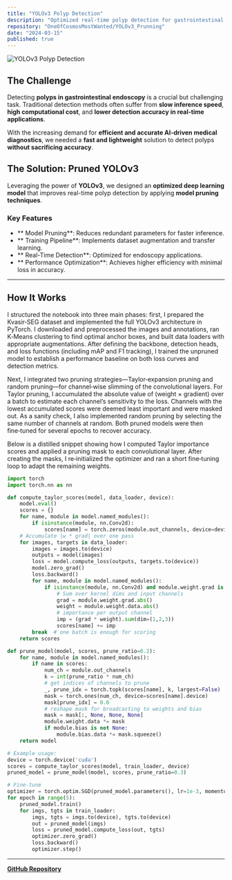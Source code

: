 ```yaml
---
title: "YOLOv3 Polyp Detection"
description: "Optimized real-time polyp detection for gastrointestinal endoscopy using pruning."
repository: "OneOfCosmosMostWanted/YOLOv3_Prunning"
date: "2024-03-15"
published: true
---
```


![YOLOv3 Polyp Detection](https://user-images.githubusercontent.com/placeholder-image)

## The Challenge

Detecting **polyps in gastrointestinal endoscopy** is a crucial but challenging task. Traditional detection methods often suffer from **slow inference speed**, **high computational cost**, and **lower detection accuracy in real-time applications**.

With the increasing demand for **efficient and accurate AI-driven medical diagnostics**, we needed a **fast and lightweight** solution to detect polyps **without sacrificing accuracy**.

## The Solution: Pruned YOLOv3

Leveraging the power of **YOLOv3**, we designed an **optimized deep learning model** that improves real-time polyp detection by applying **model pruning techniques**.

###  **Key Features**
- ** Model Pruning**: Reduces redundant parameters for faster inference.
- ** Training Pipeline**: Implements dataset augmentation and transfer learning.
- ** Real-Time Detection**: Optimized for endoscopy applications.
- ** Performance Optimization**: Achieves higher efficiency with minimal loss in accuracy.

---

##  How It Works

I structured the notebook into three main phases: first, I prepared the Kvasir‑SEG dataset and implemented the full YOLOv3 architecture in PyTorch. I downloaded and preprocessed the images and annotations, ran K‑Means clustering to find optimal anchor boxes, and built data loaders with appropriate augmentations. After defining the backbone, detection heads, and loss functions (including mAP and F1 tracking), I trained the unpruned model to establish a performance baseline on both loss curves and detection metrics.

Next, I integrated two pruning strategies—Taylor‑expansion pruning and random pruning—for channel‑wise slimming of the convolutional layers. For Taylor pruning, I accumulated the absolute value of (weight × gradient) over a batch to estimate each channel’s sensitivity to the loss. Channels with the lowest accumulated scores were deemed least important and were masked out. As a sanity check, I also implemented random pruning by selecting the same number of channels at random. Both pruned models were then fine‑tuned for several epochs to recover accuracy.

Below is a distilled snippet showing how I computed Taylor importance scores and applied a pruning mask to each convolutional layer. After creating the masks, I re‑initialized the optimizer and ran a short fine‑tuning loop to adapt the remaining weights.

```python
import torch
import torch.nn as nn

def compute_taylor_scores(model, data_loader, device):
    model.eval()
    scores = {}
    for name, module in model.named_modules():
        if isinstance(module, nn.Conv2d):
            scores[name] = torch.zeros(module.out_channels, device=device)
    # Accumulate |w * grad| over one pass
    for images, targets in data_loader:
        images = images.to(device)
        outputs = model(images)
        loss = model.compute_loss(outputs, targets.to(device))
        model.zero_grad()
        loss.backward()
        for name, module in model.named_modules():
            if isinstance(module, nn.Conv2d) and module.weight.grad is not None:
                # Sum over kernel dims and input channels
                grad = module.weight.grad.abs()
                weight = module.weight.data.abs()
                # importance per output channel
                imp = (grad * weight).sum(dim=(1,2,3))
                scores[name] += imp
        break  # one batch is enough for scoring
    return scores

def prune_model(model, scores, prune_ratio=0.2):
    for name, module in model.named_modules():
        if name in scores:
            num_ch = module.out_channels
            k = int(prune_ratio * num_ch)
            # get indices of channels to prune
            _, prune_idx = torch.topk(scores[name], k, largest=False)
            mask = torch.ones(num_ch, device=scores[name].device)
            mask[prune_idx] = 0.0
            # reshape mask for broadcasting to weights and bias
            mask = mask[:, None, None, None]
            module.weight.data *= mask
            if module.bias is not None:
                module.bias.data *= mask.squeeze()
    return model

# Example usage:
device = torch.device('cuda')
scores = compute_taylor_scores(model, train_loader, device)
pruned_model = prune_model(model, scores, prune_ratio=0.3)

# Fine‑tune
optimizer = torch.optim.SGD(pruned_model.parameters(), lr=1e-3, momentum=0.9)
for epoch in range(5):
    pruned_model.train()
    for imgs, tgts in train_loader:
        imgs, tgts = imgs.to(device), tgts.to(device)
        out = pruned_model(imgs)
        loss = pruned_model.compute_loss(out, tgts)
        optimizer.zero_grad()
        loss.backward()
        optimizer.step()

```

---

 **[GitHub Repository](https://github.com/OneOfCosmosMostWanted/YOLOv3_Prunning)**

